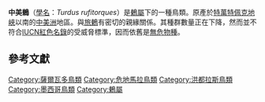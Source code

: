 {{Speciesbox
| name = 中美鶇
| image = RCRO.jpg
| image_caption = 成年雄鳥
| status = LC
| status_system = IUCN3.1
| status_ref = <ref>{{IUCN|id=22708961 |title=''Turdus rufitorques'' |assessor=BirdLife International |assessor-link=BirdLife International |version=2013.2 |year=2012 |accessdate=26 November 2013}}</ref>
| genus = Turdus
| species = rufitorques
| authority = [[古斯塔夫·哈特勞布|Hartlaub]], 1844
| synonyms =
}}

'''中美鶇'''（[[學名|學名]]：''Turdus rufitorques''）是[[鶇屬|鶇屬]]下的一種鳥類。原產於[[特萬特佩克地峽|特萬特佩克地峽]]以南的[[中美洲|中美洲]]地區。與[[旅鶇|旅鶇]]有密切的親緣關係。其種群數量正在下降，然而並不符合[[IUCN紅色名錄|IUCN紅色名錄]]的受威脅標準，因而依舊是[[無危物種|無危物種]]。

==參考文獻==
{{reflist}}
{{Taxonbar|from=Q614050}}

[[Category:薩爾瓦多鳥類|Category:薩爾瓦多鳥類]]
[[Category:危地馬拉鳥類|Category:危地馬拉鳥類]]
[[Category:洪都拉斯鳥類|Category:洪都拉斯鳥類]]
[[Category:墨西哥鳥類|Category:墨西哥鳥類]]
[[Category:鶇屬|Category:鶇屬]]